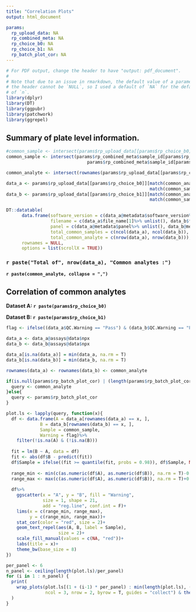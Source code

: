 ```yaml
---
title: "Correlation Plots"
output: html_document

params:
  rp_upload_data: NA
  rp_combined_meta: NA
  rp_choice_b0: NA
  rp_choice_b1: NA
  rp_batch_plot_cor: NA
---
```


```r
# For PDF output, change the header to have "output: pdf_document".
#
# Note that due to an issue in rmarkdown, the default value of a parameter in
# the header cannot be `NULL`, so I used a default of `NA` for the default value
# of `n`.
library(dplyr)
library(DT)
library(ggpubr)
library(patchwork)
library(ggrepel)
```


## Summary of plate level information.


```r
#common_sample <- intersect(params$rp_upload_data[[params$rp_choice_b0]]$Assay, params$rp_upload_data[[params$rp_choice_b1]]$Assay)
common_sample <- intersect(params$rp_combined_meta$sample_id[params$rp_combined_meta$file_name == params$rp_choice_b0], 
                               params$rp_combined_meta$sample_id[params$rp_combined_meta$file_name == params$rp_choice_b1])

common_analyte <- intersect(rownames(params$rp_upload_data[[params$rp_choice_b0]]), rownames(params$rp_upload_data[[params$rp_choice_b1]]))

data_a <- params$rp_upload_data[[params$rp_choice_b0]][match(common_analyte, rownames(params$rp_upload_data[[params$rp_choice_b0]])),
                                                       match(common_sample, params$rp_combined_meta$sample_id[params$rp_combined_meta$file_name == params$rp_choice_b0])]
data_b <- params$rp_upload_data[[params$rp_choice_b1]][match(common_analyte, rownames(params$rp_upload_data[[params$rp_choice_b1]])),
                                                       match(common_sample, params$rp_combined_meta$sample_id[params$rp_combined_meta$file_name == params$rp_choice_b1])]

```


```r
DT::datatable(
      data.frame(software_version = c(data_a@metadata$software_version%>% unlist(), data_b@metadata$software_version%>% unlist()),
                 filename = c(data_a$file_name[1]%>% unlist(), data_b$file_name[1]%>% unlist()),
                 panel = c(data_a@metadata$panel%>% unlist(), data_b@metadata$panel%>% unlist()),
                 total_common_samples = c(ncol(data_a), ncol(data_b)),
                 total_common_analyte = c(nrow(data_a), nrow(data_b))),
      rownames = NULL,
      options = list(scrollX = TRUE))

```


### `r paste("Total of", nrow(data_a), "Common analytes :")`
    
**`r paste(common_analyte, collapse = ",")`**    

## Correlation of common analytes 

**Dataset A: `r paste(params$rp_choice_b0)`**   
    
**Dataset B: `r paste(params$rp_choice_b1)`**    


```r
flag <- ifelse((data_a$QC.Warning == "Pass") & (data_b$QC.Warning == "Pass"), "Pass", "Warning")

data_a <- data_a@assays@data$npx
data_b <- data_b@assays@data$npx

data_a[is.na(data_a)] = min(data_a, na.rm = T)
data_b[is.na(data_b)] = min(data_b, na.rm = T)

rownames(data_a) <- rownames(data_b) <- common_analyte

if(is.null(params$rp_batch_plot_cor) | (length(params$rp_batch_plot_cor) == 0)){
  query <- common_analyte
}else{
  query <- params$rp_batch_plot_cor
}

plot.ls <- lapply(query, function(x){
  df <- data.frame(A = data_a[rownames(data_a) == x, ],
             B = data_b[rownames(data_b) == x, ],
             Sample = common_sample,
             Warning = flag)%>%
    filter(!is.na(A) & (!is.na(B)))
  
  fit = lm(B ~ A, data = df)
  fit <- abs(df$B - predict(fit))
  df$Sample = ifelse((fit >= quantile(fit, probs = 0.98)), df$Sample, NA)
  
  range_min <- min(c(as.numeric(df$A), as.numeric(df$B)), na.rm = T)-0.1
  range_max <- max(c(as.numeric(df$A), as.numeric(df$B)), na.rm = T)+0.1
  
  df%>%
    ggscatter(x = "A", y = "B", fill = "Warning",
              size = 1, shape = 21,
              add = "reg.line", conf.int = F)+
    lims(x = c(range_min, range_max),
         y = c(range_min, range_max))+
    stat_cor(color = "red", size = 2)+
    geom_text_repel(aes(A, B, label = Sample), 
                    size = 2)+
    scale_fill_manual(values = c(NA, "red"))+
    labs(title = x)+
    theme_bw(base_size = 8)
})

per_panel <- 6
n_panel <- ceiling(length(plot.ls)/per_panel)
for (i in 1 : n_panel) {
  print(
    wrap_plots(plot.ls[(1 + (i-1) * per_panel) : min(length(plot.ls), (per_panel + (i-1) * per_panel))],
               ncol = 3, nrow = 2, byrow = T, guides = "collect") & theme(legend.position = 'bottom')
  )
}
```
 

